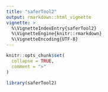 ---
title: "saferTool2"
output: rmarkdown::html_vignette
vignette: >
  %\VignetteIndexEntry{saferTool2}
  %\VignetteEngine{knitr::rmarkdown}
  %\VignetteEncoding{UTF-8}
---

```{r, include = FALSE}
knitr::opts_chunk$set(
  collapse = TRUE,
  comment = ">"
)
```

```{r setup}
library(saferTool2)
```
